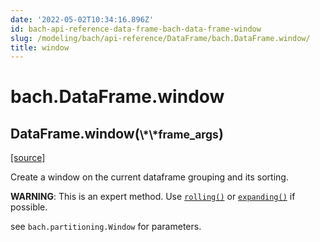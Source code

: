 ```yaml
---
date: '2022-05-02T10:34:16.896Z'
id: bach-api-reference-data-frame-bach-data-frame-window
slug: /modeling/bach/api-reference/DataFrame/bach.DataFrame.window/
title: window
---
```


# bach.DataFrame.window

<div class="method">

<h2 class="signature-method"><span class="additional-name">DataFrame.</span><span class="name">window(</span><small class="parameter-list"><span class="parameter" id="**">\*\*frame_args</span></small>)</h2>


&#8203;<span class="view-source">[[source]](https://github.com/objectiv/objectiv-analytics/blob/main/bach/bach/dataframe.py)</span>

<div class="content">

Create a window on the current dataframe grouping and its sorting.

**WARNING**: This is an expert method. Use [`rolling()`](/docs/modeling/bach/api-reference/DataFrame/bach.DataFrame.rolling/#bach.DataFrame.rolling) or [`expanding()`](/docs/modeling/bach/api-reference/DataFrame/bach.DataFrame.expanding/#bach.DataFrame.expanding) if possible.

see `bach.partitioning.Window` for parameters.


</div>

</div>
